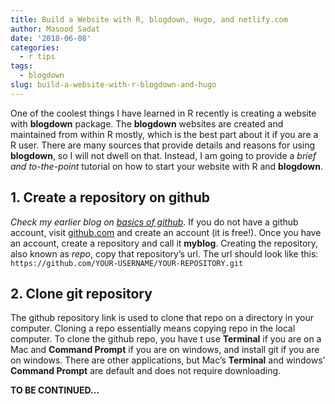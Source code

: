 ```yaml
---
title: Build a Website with R, blogdown, Hugo, and netlify.com
author: Masood Sadat
date: '2018-06-08'
categories:
  - r tips
tags:
  - blogdown
slug: build-a-website-with-r-blogdown-and-hugo
---
```


One of the coolest things I have learned in R recently is creating a website with **blogdown** package. The **blogdown** websites are created and maintained from within R mostly, which is the best part about it if you are a R user. There are many sources that provide details and reasons for using **blogdown**, so I will not dwell on that. Instead, I am going to provide a _brief and to-the-point_ tutorial on how to start your website with R and **blogdown**.

## 1. Create a repository on github

_Check my earlier blog on [basics of github](/2018/05/18/basics-of-github-through-command-line/)_. If you do not have a github account, visit [github.com](https://github.com) and create an account (it is free!). Once you have an account, create a repository and call it **myblog**. Creating the repository, also known as _repo_, copy that repository's url. The url should look like this: `https://github.com/YOUR-USERNAME/YOUR-REPOSITORY.git`

## 2. Clone git repository

The github repository link is used to clone that repo on a directory in your computer. Cloning a repo essentially means copying repo in the local computer. To clone the github repo, you have t use **Terminal** if you are on a Mac and **Command Prompt** if you are on windows, and install git if you are on windows. There are other applications, but Mac's **Terminal** and windows' **Command Prompt** are default and does not require downloading. 


**TO BE CONTINUED...**

